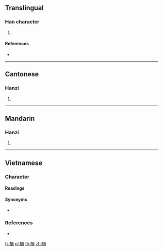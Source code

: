 ==Translingual==

===Han character===
{{Han char|rn=75|rad=木|as=14|sn=18|four=41927|canj=DMFB|ids=⿰木爾}}

# {{defn|Han|sort=木14}}

====References====
* {{Han ref|kx=0558.430|dkj=15741|dj=0948.130|hdz=21307.060|uh=6AB7|ud=27319|bh=EFE4|bd=61412}}

----

==Cantonese==

===Hanzi===
{{yue-hanzi|jyut=[[nei5]]|y=nei5}}

# {{defn|lang=yue|sort=木14}}

----

==Mandarin==

===Hanzi===
{{cmn-hanzi|pin=[[nǐ]] ([[ni3]]), [[mí]] ([[mi2]])|wg=ni<sup>3</sup>, mi<sup>2</sup>}}

# {{defn|lang=cmn|sort=木14}}

----

==Vietnamese==

===Character===
{{rfc-header|Character|lang=vi}}

====Readings====
{{vi-readings|hanviet=nễ, nhĩ|phienthiet=奴禮 nô lễ|nom=nhĩ, nễ|rs=木14}}

====Synonyms====
* {{vi-l|鈮|nễ}}

===References===
* {{R:WinVNKey:Lê Sơn Thanh}}

[[fr:檷]]
[[pl:檷]]
[[th:檷]]
[[zh:檷]]